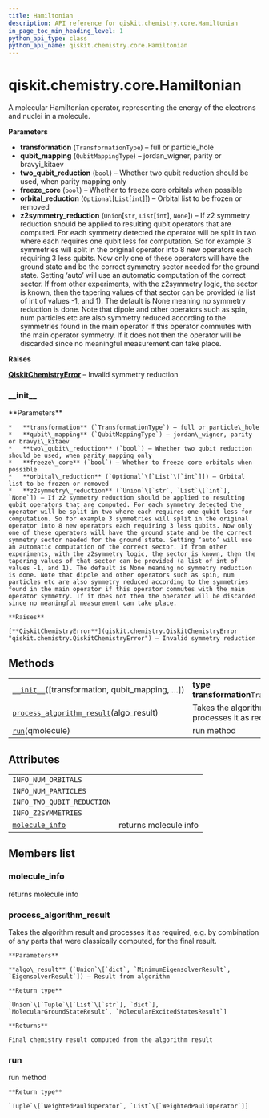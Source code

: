 ```yaml
---
title: Hamiltonian
description: API reference for qiskit.chemistry.core.Hamiltonian
in_page_toc_min_heading_level: 1
python_api_type: class
python_api_name: qiskit.chemistry.core.Hamiltonian
---
```


<span id="qiskit-chemistry-core-hamiltonian" />

# qiskit.chemistry.core.Hamiltonian

<Class id="qiskit.chemistry.core.Hamiltonian" isDedicatedPage={true} github="https://github.com/qiskit-community/qiskit-aqua/tree/stable/0.8/qiskit/chemistry/core/hamiltonian.py" signature="Hamiltonian(transformation=<TransformationType.FULL: 'full'>, qubit_mapping=<QubitMappingType.PARITY: 'parity'>, two_qubit_reduction=True, freeze_core=False, orbital_reduction=None, z2symmetry_reduction=None)" modifiers="class">
  A molecular Hamiltonian operator, representing the energy of the electrons and nuclei in a molecule.

  **Parameters**

  *   **transformation** (`TransformationType`) – full or particle\_hole
  *   **qubit\_mapping** (`QubitMappingType`) – jordan\_wigner, parity or bravyi\_kitaev
  *   **two\_qubit\_reduction** (`bool`) – Whether two qubit reduction should be used, when parity mapping only
  *   **freeze\_core** (`bool`) – Whether to freeze core orbitals when possible
  *   **orbital\_reduction** (`Optional`\[`List`\[`int`]]) – Orbital list to be frozen or removed
  *   **z2symmetry\_reduction** (`Union`\[`str`, `List`\[`int`], `None`]) – If z2 symmetry reduction should be applied to resulting qubit operators that are computed. For each symmetry detected the operator will be split in two where each requires one qubit less for computation. So for example 3 symmetries will split in the original operator into 8 new operators each requiring 3 less qubits. Now only one of these operators will have the ground state and be the correct symmetry sector needed for the ground state. Setting ‘auto’ will use an automatic computation of the correct sector. If from other experiments, with the z2symmetry logic, the sector is known, then the tapering values of that sector can be provided (a list of int of values -1, and 1). The default is None meaning no symmetry reduction is done. Note that dipole and other operators such as spin, num particles etc are also symmetry reduced according to the symmetries found in the main operator if this operator commutes with the main operator symmetry. If it does not then the operator will be discarded since no meaningful measurement can take place.

  **Raises**

  [**QiskitChemistryError**](qiskit.chemistry.QiskitChemistryError "qiskit.chemistry.QiskitChemistryError") – Invalid symmetry reduction

  ### \_\_init\_\_

  <Function id="qiskit.chemistry.core.Hamiltonian.__init__" signature="__init__(transformation=<TransformationType.FULL: 'full'>, qubit_mapping=<QubitMappingType.PARITY: 'parity'>, two_qubit_reduction=True, freeze_core=False, orbital_reduction=None, z2symmetry_reduction=None)">
    **Parameters**

    *   **transformation** (`TransformationType`) – full or particle\_hole
    *   **qubit\_mapping** (`QubitMappingType`) – jordan\_wigner, parity or bravyi\_kitaev
    *   **two\_qubit\_reduction** (`bool`) – Whether two qubit reduction should be used, when parity mapping only
    *   **freeze\_core** (`bool`) – Whether to freeze core orbitals when possible
    *   **orbital\_reduction** (`Optional`\[`List`\[`int`]]) – Orbital list to be frozen or removed
    *   **z2symmetry\_reduction** (`Union`\[`str`, `List`\[`int`], `None`]) – If z2 symmetry reduction should be applied to resulting qubit operators that are computed. For each symmetry detected the operator will be split in two where each requires one qubit less for computation. So for example 3 symmetries will split in the original operator into 8 new operators each requiring 3 less qubits. Now only one of these operators will have the ground state and be the correct symmetry sector needed for the ground state. Setting ‘auto’ will use an automatic computation of the correct sector. If from other experiments, with the z2symmetry logic, the sector is known, then the tapering values of that sector can be provided (a list of int of values -1, and 1). The default is None meaning no symmetry reduction is done. Note that dipole and other operators such as spin, num particles etc are also symmetry reduced according to the symmetries found in the main operator if this operator commutes with the main operator symmetry. If it does not then the operator will be discarded since no meaningful measurement can take place.

    **Raises**

    [**QiskitChemistryError**](qiskit.chemistry.QiskitChemistryError "qiskit.chemistry.QiskitChemistryError") – Invalid symmetry reduction
  </Function>

  ## Methods

  |                                                                                                                                                                      |                                                               |
  | -------------------------------------------------------------------------------------------------------------------------------------------------------------------- | ------------------------------------------------------------- |
  | [`__init__`](#qiskit.chemistry.core.Hamiltonian.__init__ "qiskit.chemistry.core.Hamiltonian.__init__")(\[transformation, qubit\_mapping, …])                         | **type transformation**`TransformationType`                   |
  | [`process_algorithm_result`](#qiskit.chemistry.core.Hamiltonian.process_algorithm_result "qiskit.chemistry.core.Hamiltonian.process_algorithm_result")(algo\_result) | Takes the algorithm result and processes it as required, e.g. |
  | [`run`](#qiskit.chemistry.core.Hamiltonian.run "qiskit.chemistry.core.Hamiltonian.run")(qmolecule)                                                                   | run method                                                    |

  ## Attributes

  |                                                                                                                       |                       |
  | --------------------------------------------------------------------------------------------------------------------- | --------------------- |
  | `INFO_NUM_ORBITALS`                                                                                                   |                       |
  | `INFO_NUM_PARTICLES`                                                                                                  |                       |
  | `INFO_TWO_QUBIT_REDUCTION`                                                                                            |                       |
  | `INFO_Z2SYMMETRIES`                                                                                                   |                       |
  | [`molecule_info`](#qiskit.chemistry.core.Hamiltonian.molecule_info "qiskit.chemistry.core.Hamiltonian.molecule_info") | returns molecule info |

  ## Members list

  ### molecule\_info

  <Attribute id="qiskit.chemistry.core.Hamiltonian.molecule_info">
    returns molecule info
  </Attribute>

  ### process\_algorithm\_result

  <Function id="qiskit.chemistry.core.Hamiltonian.process_algorithm_result" signature="process_algorithm_result(algo_result)">
    Takes the algorithm result and processes it as required, e.g. by combination of any parts that were classically computed, for the final result.

    **Parameters**

    **algo\_result** (`Union`\[`dict`, `MinimumEigensolverResult`, `EigensolverResult`]) – Result from algorithm

    **Return type**

    `Union`\[`Tuple`\[`List`\[`str`], `dict`], `MolecularGroundStateResult`, `MolecularExcitedStatesResult`]

    **Returns**

    Final chemistry result computed from the algorithm result
  </Function>

  ### run

  <Function id="qiskit.chemistry.core.Hamiltonian.run" signature="run(qmolecule)">
    run method

    **Return type**

    `Tuple`\[`WeightedPauliOperator`, `List`\[`WeightedPauliOperator`]]
  </Function>
</Class>


